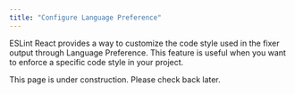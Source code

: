 ```yaml
---
title: "Configure Language Preference"
---
```


ESLint React provides a way to customize the code style used in the fixer output through Language Preference. This feature is useful when you want to enforce a specific code style in your project.

<Callout type="warn">This page is under construction. Please check back later.</Callout>
